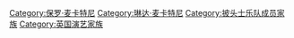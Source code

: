 [[Category:保罗·麦卡特尼|Category:保罗·麦卡特尼]]
[[Category:琳达·麦卡特尼|Category:琳达·麦卡特尼]]
[[Category:披头士乐队成员家族|Category:披头士乐队成员家族]]
[[Category:英国演艺家族|Category:英国演艺家族]]